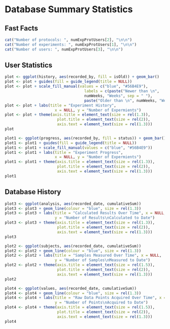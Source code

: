 Database Summary Statistics
========================================================

## Fast Facts
```r
cat("Number of protocols: ", numExpProtUsers[2], "\n\n")
cat("Number of experiments: ", numExpProtUsers[1], "\n\n")
cat("Number of users: ", numExpProtUsers[3], "\n\n")
```

## User Statistics
```r
plot <- ggplot(history, aes(recorded_by, fill = isOld)) + geom_bar()
plot <- plot + guides(fill = guide_legend(title = NULL))
plot <- plot + scale_fill_manual(values = c("blue", "#56B4E9"), 
                                   labels = c(paste("Newer than \n", 
                                   numWeeks, "Weeks", sep = " "),
                                   paste("Older than \n", numWeeks, "Weeks", sep = " ")))
plot <- plot + labs(title = "Experiment History", 
                      x = NULL, y = "Number of Expermients")
plot <- plot + theme(axis.title = element_text(size = rel(1.3)), 
                       plot.title = element_text(size = rel(2)),
                       axis.text = element_text(size = rel(1.3)))
plot
```


```r
plot1 <- ggplot(progress, aes(recorded_by, fill = status)) + geom_bar()
plot1 <- plot1 + guides(fill = guide_legend(title = NULL))
plot1 <- plot1 + scale_fill_manual(values = c("blue", "#56B4E9"))
plot1 <- plot1 + labs(title = "Experiment Progress", 
                      x = NULL, y = "Number of Expermients")
plot1 <- plot1 + theme(axis.title = element_text(size = rel(1.3)), 
                       plot.title = element_text(size = rel(2)),
                       axis.text = element_text(size = rel(1.3)))
plot1
```

## Database History

```r
plot3 <- ggplot(analysis, aes(recorded_date, cumulativeSum)) 
plot3 <- plot3 + geom_line(colour = "blue", size = rel(1.3))
plot3 <- plot3 + labs(title = "Calculated Results Over Time", x = NULL, 
                      y = "Number of Results\nCalculated to Date")
plot3 <- plot3 + theme(axis.title = element_text(size = rel(1.3)), 
                       plot.title = element_text(size = rel(2)),
                       axis.text = element_text(size = rel(1.3)))
plot3
```

```r
plot2 <- ggplot(subjects, aes(recorded_date, cumulativeSum)) 
plot2 <- plot2 + geom_line(colour = "blue", size = rel(1.3))
plot2 <- plot2 + labs(title = "Samples Measured Over Time", x = NULL, 
                      y = "Number of Samples\nMeasured to Date")
plot2 <- plot2 + theme(axis.title = element_text(size = rel(1.5)), 
                       plot.title = element_text(size = rel(2)),
                       axis.text = element_text(size = rel(1.3)))
plot2
```

```r
plot4 <- ggplot(values, aes(recorded_date, cumulativeSum)) 
plot4 <- plot4 + geom_line(colour = "blue", size = rel(1.3))
plot4 <- plot4 + labs(title = "Raw Data Points Acquired Over Time", x = NULL, 
                      y = "Number of Points\nAcquired to Date")
plot4 <- plot4 + theme(axis.title = element_text(size = rel(1.5)), 
                       plot.title = element_text(size = rel(2)),
                       axis.text = element_text(size = rel(1.3)))
plot4
```
